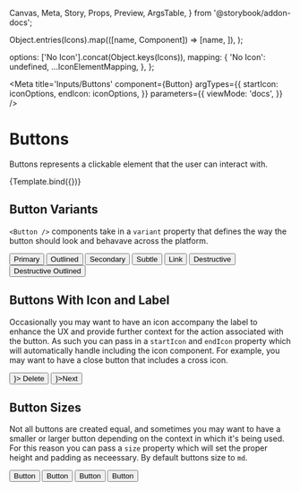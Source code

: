   Canvas,
  Meta,
  Story,
  Props,
  Preview,
  ArgsTable,
} from '@storybook/addon-docs';

  Object.entries(Icons).map(([name, Component]) => [name, <Component />]),
);

  options: ['No Icon'].concat(Object.keys(Icons)),
  mapping: {
    'No Icon': undefined,
    ...IconElementMapping,
  },
};

<Meta
  title='Inputs/Buttons'
  component={Button}
  argTypes={{
    startIcon: iconOptions,
    endIcon: iconOptions,
  }}
  parameters={{
    viewMode: 'docs',
  }}
/>


# Buttons

Buttons represents a clickable element that the user can interact with.

<Canvas withToolbar withSource='open'>
  <Story
    name='Buttons'
    args={{
      children: 'Label',
      onClick: undefined,
    }}>
    {Template.bind({})}
  </Story>
</Canvas>

<ArgsTable story='Buttons' />

## Button Variants

`<Button />` components take in a `variant` property that defines the way the button should look and behavave across the platform.

<Canvas>
  <Button variant='primary'>Primary</Button>
  <Button variant='outlined'>Outlined</Button>
  <Button variant='secondary'>Secondary</Button>
  <Button variant='subtle'>Subtle</Button>
  <Button variant='link'>Link</Button>
  <Button variant='destructive'>Destructive</Button>
  <Button variant='destructive-outlined'>Destructive Outlined</Button>
</Canvas>

## Buttons With Icon and Label

Occasionally you may want to have an icon accompany the label to enhance the UX and provide further context for the action associated with the button. As such you can pass in a `startIcon` and `endIcon` property which will automatically handle including the icon component. For example, you may want to have a close button that includes a cross icon.

<Canvas>
  <Button variant='destructive-outlined' startIcon={<DeleteIcon outlined />}>
    Delete
  </Button>
  <Button endIcon={<ArrowRightIcon />}>Next</Button>
</Canvas>

## Button Sizes

Not all buttons are created equal, and sometimes you may want to have a smaller or larger button depending on the context in which it's being used. For this reason you can pass a `size` property which will set the proper height and padding as neceessary. By default buttons size to `md`.

<Canvas>
  <Button size='xs'>Button</Button>
  <Button size='sm'>Button</Button>
  <Button size='md'>Button</Button>
  <Button size='lg'>Button</Button>
</Canvas>
